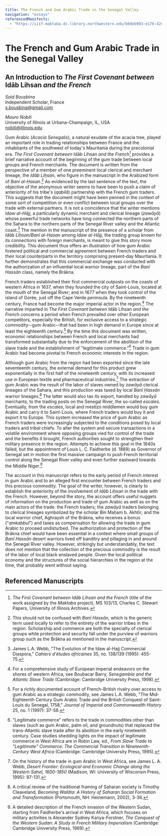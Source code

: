 ```yaml
---
title: The French and Gum Arabic Trade in the Senegal Valley
navigation: "essays"
referencedManifests:
  - "https://iiif-maktaba.dc.library.northwestern.edu/b0deb993-e176-42d4-afc5-6777e694142b.json"
---
```


# The French and Gum Arabic Trade in the Senegal Valley
## An Introduction to *The First Covenant between* Idāb Lihsan *and the French*

*Said Bousbina*  
Independent Scholar, France  
s.bousbina@gmail.com  

*Mauro Nobili*  
University of Illinois at Urbana-Champaign, IL, USA  
nobili@illinois.edu

Gum Arabic (*Acacia Senegalis*), a natural exudate of the acacia tree, played an important role in trading relationships between France and the inhabitants of the southwest of today's Mauritania during the precolonial era. *The First Covenant between* Idāb Lihsan *and the French*[^1] provides a brief narrative account of the beginning of the gum trade between local groups and French merchants. The document is written from the perspective of a member of one preeminent local clerical and merchant lineage, the *Idāb Liḥsan*, who figure in the manuscript in the Arabized form of *Banī al-Ḥasan*.[^2] As evidenced by the last sentence of the text, the objective of the anonymous writer seems to have been to push a claim of anteriority of his tribe's (*qabilā*) partnership with the French gum traders. This suggests that the document might have been penned in the context of some sort of competition or even conflict between local groups over the trade with external partners. It is not a coincidence that the writer mentions *Idaw al-Hājj*, a particularly dynamic merchant and clerical lineage (*zawāyā*) whose powerful trade networks have long connected the northern parts of the Sahara to the northern parts of the Senegal River valley and the Atlantic coast.[^3] The mention in the manuscript of the presence of a scholar from *Idāb Liḥsan/Banī al-Ḥasan* among *Idaw al-Hājj*, the trading group known for its connections with foreign merchants, is meant to give this story more credibility. This document thus offers an illustration of how gum Arabic fostered political and commercial agreement between French traders and their local counterparts in the territory comprising present-day Mauritania. It further demonstrates that this commercial exchange was conducted with the authorization of an influential local warrior lineage, part of the *Banī Hassān* class, namely the Brākna.

French traders established their first commercial outposts on the coasts of western Africa in 1637, when they founded the city of Saint-Louis, located at the mouth of the Senegal River; and in 1677 when they took control of the island of Gorée, just off the Cape Verde peninsula. By the nineteenth century, France had become the major imperial actor in the region.[^4] The narrative imparted in *The First Covenant between* Idāb Lihsan *and the French* concerns a period when French prevailed over other European competitors, especially the British, for exclusive access to a strategic commodity--gum Arabic--that had been in high demand in Europe since at least the eighteenth century.[^5] By the time this document was written, economic relationships between French and local merchants had transformed substantially due to the enforcement of the abolition of the slave trade and the establishment of "legitimate commerce."[^6] Trade in gum Arabic had become pivotal to French economic interests in the region.

Although gum Arabic from the region had been exported since the late seventeenth century, the external demand for this product grew exponentially in the first half of the nineteenth century, with its increased use in European textile and pharmaceutical industries.[^7] The extraction of gum Arabic was the result of the labor of slaves owned by *zawāyā* clerical lineages of the Sahara, and this production was taxed by local *Banī* *Ḥassān* warrior lineages.[^8] The latter would also tax its export, handled by *zawāyā* merchants, to the trading posts on the Senegal River, the so-called *escales*. Eventually, from the *escales*, local and mestizo middlemen would buy gum Arabic and carry it to Saint-Louis, where French traders would buy it and export it to Europe. This system increased the price of gum Arabic as French traders were increasingly subjected to the conditions posed by local traders and tribal chiefs. To alter the system and secure transactions in a volatile environment where opposing groups vied for control of the trade and the benefits it brought, French authorities sought to strengthen their military presence in the region. Attempts to achieve this goal in the 1840s failed, but the appointment of Louis L. C. Faidherbe (d. 1889) as Governor of Senegal set in motion the first massive campaign to push French territorial control along the Senegal River valley and even further eastward towards the Middle Niger.[^9]

The account in this manuscript refers to the early period of French interest in gum Arabic and to an alleged first encounter between French traders and this precious commodity. The goal of the writer, however, is clearly to establish the anteriority of the involvement of *Idāb Liḥsan* in the trade with the French. However, beyond the story, the account offers useful nuggets of information on the production and trade of gum Arabic as well as on the main actors of the trade: the French traders; the *zawāyā* traders belonging to clerical lineages symbolized by the scholar Bin Maḥam b. Akhtīr; and the local warrior chief, Aghraysh of the Brākna, who receives a bonus ("*amkabbul*") and taxes as compensation for allowing the trade in gum Arabic to proceed undisturbed. The authorization and protection of the Brākna chief would have been essential in a context where small groups of *Banī Hassān* desert warriors lived off banditry and pillaging in and around the Senegal River valley. However, strikingly but understandably, the text does not mention that the collection of the precious commodity is the result of the labor of local black enslaved people. Given the local political economy and the structures of the social hierarchies in the region at the time, that probably went without saying.

[^1]: *The First Covenant between Idāb Lihsan and the French* (title of the work assigned by the *Maktaba* project), MS 103/13, Charles C. Stewart Papers, University of Illinois Archives.

[^2]: This should not be confused with *Banī Hassān*, which is the generic term used locally to refer to the entirety of the warrior tribes in the region. Scholarship and commerce are both the specialty of clerical groups while protection and security fall under the purview of warriors group such as the Brākna as mentioned in the manuscript.

[^3]: James L.A. Webb, "The Evolution of the Idaw al-Hajj Commercial Diaspora," *Cahiers d\'études africaines* 35, no. 138/139 (1995): 455-75.

[^4]: For a comprehensive study of European imperial endeavors on the shores of western Africa, see Boubacar Barry, *Senegambia and the Atlantic Slave Trade* (Cambridge: Cambridge University Press, 1998).

[^5]: For a richly documented account of French-British rivalry over access to gum Arabic as a strategic commodity, see James L.A. Webb, "The Mid‐Eighteenth Century Gum Arabic Trade and the British Conquest of Saint‐Louis du Senegal, 1758," *Journal of Imperial and Commonwealth History* 25, no. 1 (1997): 37-58.

[^6]: "Legitimate commerce" refers to the trade in commodities other than slaves (such as gum Arabic, palm oil, and groundnuts) that replaced the trans-Atlantic slave trade after its abolition in the early nineteenth century. Case studies shedding lights on the impact of legitimate commerce in West Africa are in Robin Law, ed., *From Slave Trade to "Legitimate" Commerce: The Commercial Transition in Nineteenth-Century West Africa* (Cambridge: Cambridge University Press, 1995).

[^7]: On the history of the trade in gum Arabic in West Africa, see James L. A. Webb, *Desert Frontier: Ecological and Economic Change along the Western Sahel, 1600-1850* (Madison, WI: University of Wisconsin Press, 1995): 97-131.

[^8]: A critical review of the traditional framing of Saharan society is Timothy Cleaveland, *Becoming Walāta: A History of Saharan Social Formation and Transformation* (Portsmouth, NH: Heinemann, 2002), 3-36.

[^9]: A detailed description of the French invasion of the Western Sudan, starting from Faidherbe's arrival in West Africa, which focuses on military activities is Alexander Sydney Kanya-Forstner, *The Conquest of the Western Sudan: A Study in French Military Imperialism* (Cambridge: Cambridge University Press, 1969).

## Referenced Manuscripts

<ReferencedItems />
